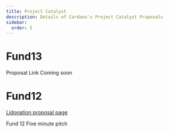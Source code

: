 ```yaml
---
title: Project Catalyst
description: Details of Cardano's Project Catalyst Proposals
sidebar:
  order: 5
---
```



# Fund13
Proposal Link Coming soon

# Fund12
[Lidonation proposal page](https://www.lidonation.com/en/proposals/organizational-habits-and-principles-the-governance-and-collaboration-study-group-f12)

Fund 12 Five minute pitch


<YouTube id="KP8w7THFFco" />